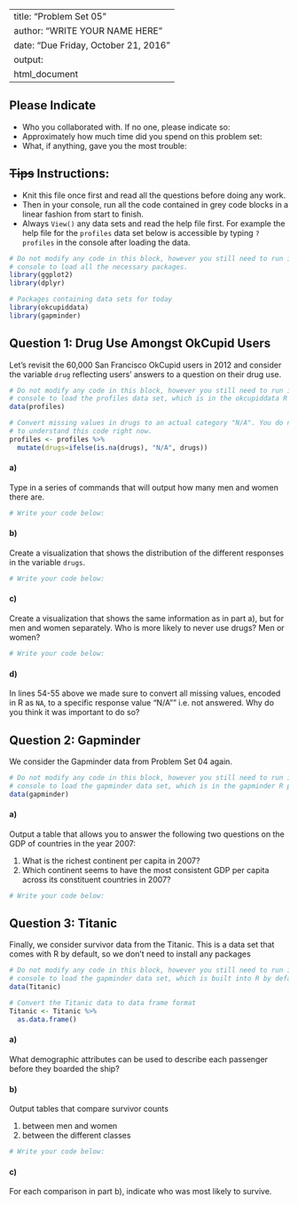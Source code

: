 
---
title: "Problem Set 05"
author: "WRITE YOUR NAME HERE"
date: "Due Friday, October 21, 2016"
output:
  html_document
---


## Please Indicate

* Who you collaborated with. If no one, please indicate so: 
* Approximately how much time did you spend on this problem set: 
* What, if anything, gave you the most trouble: 


## ~~Tips~~ Instructions:

* Knit this file once first and read all the questions before doing any work.
* Then in your console, run all the code contained in grey code blocks in a
linear fashion from start to finish.
* Always `View()` any data sets and read the help file first. For example the help
file for the `profiles` data set below is accessible by typing `?profiles` in the
console after loading the data.


```r
# Do not modify any code in this block, however you still need to run it in your
# console to load all the necessary packages.
library(ggplot2)
library(dplyr)

# Packages containing data sets for today
library(okcupiddata)
library(gapminder)
```





## Question 1: Drug Use Amongst OkCupid Users

Let's revisit the 60,000 San Francisco OkCupid users in 2012 and consider the
variable `drug` reflecting users' answers to a question on their drug use.

```r
# Do not modify any code in this block, however you still need to run it in your
# console to load the profiles data set, which is in the okcupiddata R package.
data(profiles)

# Convert missing values in drugs to an actual category "N/A". You do not need
# to understand this code right now.
profiles <- profiles %>% 
  mutate(drugs=ifelse(is.na(drugs), "N/A", drugs))
```


#### a) 

Type in a series of commands that will output how many men and women there are.

```r
# Write your code below:

```



#### b)

Create a visualization that shows the distribution of the different responses in 
the variable `drugs`.

```r
# Write your code below:

```


#### c)

Create a visualization that shows the same information as in part a), but for
men and women separately. Who is more likely to never use drugs? Men or women?

```r
# Write your code below:

```


#### d)

In lines 54-55 above we made sure to convert all missing values, encoded in R
as `NA`, to a specific response value "N/A"" i.e. not answered. Why do you think it was
important to do so?







## Question 2: Gapminder

We consider the Gapminder data from Problem Set 04 again.

```r
# Do not modify any code in this block, however you still need to run it in your
# console to load the gapminder data set, which is in the gapminder R package.
data(gapminder)
```



#### a) 

Output a table that allows you to answer the following two questions on the GDP of countries in the year 2007:

1. What is the richest continent per capita in 2007?
1. Which continent seems to have the most consistent GDP per capita across its constituent countries in 2007?


```r
# Write your code below:

```









## Question 3: Titanic

Finally, we consider survivor data from the Titanic. This is a data set that comes
with R by default, so we don't need to install any packages

```r
# Do not modify any code in this block, however you still need to run it in your
# console to load the gapminder data set, which is built into R by default.
data(Titanic)

# Convert the Titanic data to data frame format
Titanic <- Titanic %>% 
  as.data.frame()
```



#### a)

What demographic attributes can be used to describe each passenger before they boarded
the ship?


#### b)

Output tables that compare survivor counts

1. between men and women
1. between the different classes

```r
# Write your code below:

```



#### c)

For each comparison in part b), indicate who was most likely to survive.

